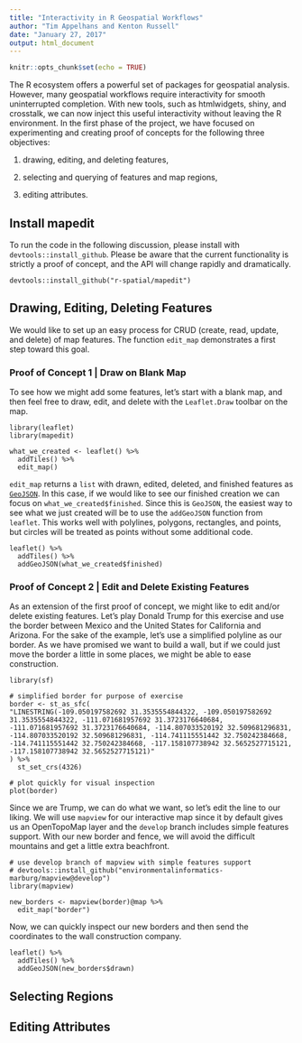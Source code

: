 ```yaml
---
title: "Interactivity in R Geospatial Workflows"
author: "Tim Appelhans and Kenton Russell"
date: "January 27, 2017"
output: html_document
---
```


```r
knitr::opts_chunk$set(echo = TRUE)
```

The R ecosystem offers a powerful set of packages for geospatial analysis.  However, many geospatial workflows require interactivity for smooth uninterrupted completion.  With new tools, such as htmlwidgets, shiny, and crosstalk, we can now inject this useful interactivity without leaving the R environment.  In the first phase of the project, we have focused on experimenting and creating proof of concepts for the following three objectives:

1. drawing, editing, and deleting features,

2. selecting and querying of features and map regions,

3. editing attributes.

## Install mapedit

To run the code in the following discussion, please install with `devtools::install_github`.  Please be aware that the current functionality is strictly a proof of concept, and the API will change rapidly and dramatically.

```
devtools::install_github("r-spatial/mapedit")
```

## Drawing, Editing, Deleting Features

We would like to set up an easy process for CRUD (create, read, update, and delete) of map features.  The function `edit_map` demonstrates a first step toward this goal.

### Proof of Concept 1 | Draw on Blank Map

To see how we might add some features, let's start with a blank map, and then feel free to draw, edit, and delete with the `Leaflet.Draw` toolbar on the map.

```
library(leaflet)
library(mapedit)

what_we_created <- leaflet() %>%
  addTiles() %>%
  edit_map()
```

`edit_map` returns a `list` with drawn, edited, deleted, and finished features as [`GeoJSON`](https://tools.ietf.org/html/rfc7946).  In this case, if we would like to see our finished creation we can focus on `what_we_created$finished`.  Since this is `GeoJSON`, the easiest way to see what we just created will be to use the `addGeoJSON` function from `leaflet`.  This works well with polylines, polygons, rectangles, and points, but circles will be treated as points without some additional code.

```
leaflet() %>%
  addTiles() %>%
  addGeoJSON(what_we_created$finished)
```

### Proof of Concept 2 | Edit and Delete Existing Features

As an extension of the first proof of concept, we might like to edit and/or delete existing features.  Let's play Donald Trump for this exercise and use the border between Mexico and the United States for California and Arizona.  For the sake of the example, let's use a simplified polyline as our border.  As we have promised we want to build a wall, but if we could just move the border a little in some places, we might be able to ease construction.

```
library(sf)

# simplified border for purpose of exercise
border <- st_as_sfc(
"LINESTRING(-109.050197582692 31.3535554844322, -109.050197582692 31.3535554844322, -111.071681957692 31.3723176640684, -111.071681957692 31.3723176640684, -114.807033520192 32.509681296831, -114.807033520192 32.509681296831, -114.741115551442 32.750242384668, -114.741115551442 32.750242384668, -117.158107738942 32.5652527715121, -117.158107738942 32.5652527715121)"
) %>%
  st_set_crs(4326)

# plot quickly for visual inspection
plot(border)
```

Since we are Trump, we can do what we want, so let's edit the line to our liking.  We will use `mapview` for our interactive map since it by default gives us an OpenTopoMap layer and the `develop` branch includes simple features support.  With our new border and fence, we will avoid the difficult mountains and get a little extra beachfront.

```
# use develop branch of mapview with simple features support
# devtools::install_github("environmentalinformatics-marburg/mapview@develop")
library(mapview)

new_borders <- mapview(border)@map %>%
  edit_map("border")
```

Now, we can quickly inspect our new borders and then send the coordinates to the wall construction company.

```
leaflet() %>%
  addTiles() %>%
  addGeoJSON(new_borders$drawn)
```

## Selecting Regions

## Editing Attributes
